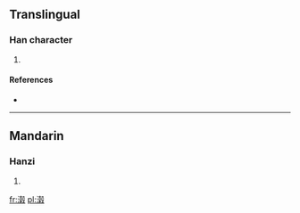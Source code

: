 ==Translingual==

===Han character===
{{Han char|rn=85|rad=水|as=14|sn=17|four=3714<sub>7</sub>|canj=水土木水 (EGDE)|ids=⿰氵⿰⿳士冖禾殳}}

# {{defn|Han|sort=水14}}

====References====
* {{Han ref|kx=0657.260|dkj=18541|hdz=31765.150|uh=6FF2|ud=28658|bh=ED58|bd=60760}}

----

==Mandarin==

===Hanzi===
{{cmn-hanzi|pin=[[gǔ]] ([[gu3]])|wg=ku<sup>3</sup>}}

# {{defn|lang=cmn|sort=水14}}

[[fr:濲]]
[[pl:濲]]